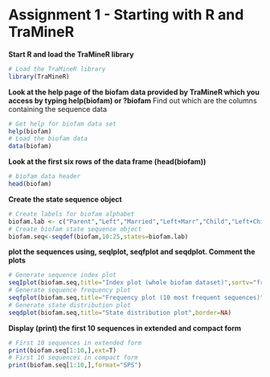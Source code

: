 Assignment 1 - Starting with R and TraMineR
===========================================
**Start R and load the TraMineR library**

```r
# Load the TraMineR library
library(TraMineR)
```

**Look at the help page of the biofam data provided by TraMineR which you access by typing help(biofam) or ?biofam**
Find out which are the columns containing the sequence data

```r
# Get help for biofam data set
help(biofam)
# Load the biofam data
data(biofam)
```

**Look at the first six rows of the data frame (head(biofam))**

```r
# biofam data header
head(biofam)
```


**Create the state sequence object**

```r
# Create labels for biofam alphabet
biofam.lab <- c("Parent","Left","Married","Left+Marr","Child","Left+Child","Left+Marr+Child","Divorced")
# Create biofam state sequence object
biofam.seq<-seqdef(biofam,10:25,states=biofam.lab)
```

**plot the sequences using, seqIplot, seqfplot and seqdplot. Comment the plots**

```r
# Generate sequence index plot
seqIplot(biofam.seq,title="Index plot (whole biofam dataset)",sortv="from.start")
# Generate sequence frequency plot
seqfplot(biofam.seq,title="Frequency plot (10 most frequent sequences)")
# Generate state distribution plot
seqdplot(biofam.seq,title="State distribution plot",border=NA)
```

**Display (print) the first 10 sequences in extended and compact form**

```r
# First 10 sequences in extended form
print(biofam.seq[1:10,],ext=T)
# First 10 sequences in compact form
print(biofam.seq[1:10,],format="SPS")
```
